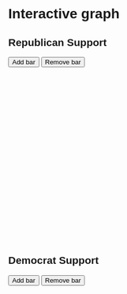 # Interactive graph

<style>
  * {
    font-family: sans-serif;
  }

  .bar {
    fill: blue;
  }

  .bar:hover {
    fill: orange;
  }

  .x-axis text {
    font-size: 12px;
  }

  .y-axis text {
    font-size: 12px;
  }
</style>

## Republican Support

<div id="republican-controls">
  <button type="button" onclick="addRepublicanBar()">Add bar</button>
  <button type="button" onclick="removeRepublicanBar()">Remove bar</button>
</div>
<svg id="republican-chart" width="600" height="400"></svg>

## Democrat Support

<div id="democrat-controls">
  <button type="button" onclick="addDemocratBar()">Add bar</button>
  <button type="button" onclick="removeDemocratBar()">Remove bar</button>
</div>
<svg id="democrat-chart" width="600" height="400"></svg>

<script src="https://cdn.jsdelivr.net/npm/d3@7"></script>
<script src="scripts/myscript.js"></script>
